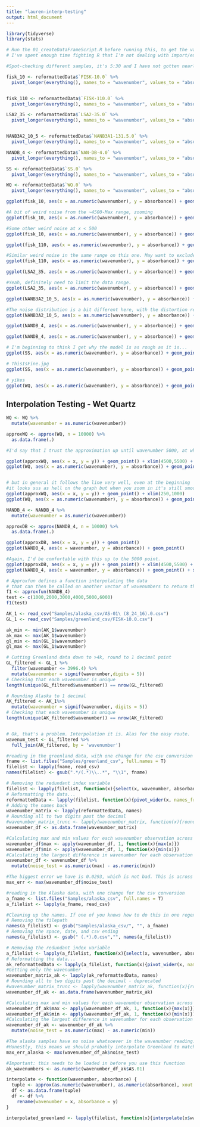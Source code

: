 ```yaml
---
title: "lauren-interp-testing"
output: html_document
---
```


```r
library(tidyverse)
library(stats)
```


```r
# Run the 01_createDataFrameScript.R before running this, to get the variables into the environment. 
# I've spent enough time fighting R that I'm not dealing with import/export right now.

#Spot-checking different samples, it's 5:30 and I have not gotten nearly enough sleep to run all 28 right now.

fisk_10 <- reformattedData$`FISK-10.0` %>%
  pivot_longer(everything(), names_to = "wavenumber", values_to = "absorbance")


fisk_110 <- reformattedData$`FISK-110.0` %>%
  pivot_longer(everything(), names_to = "wavenumber", values_to = "absorbance")

LSA2_35 <- reformattedData$`LSA2-35.0` %>%
  pivot_longer(everything(), names_to = "wavenumber", values_to = "absorbance")


NANB3A2_10_5 <- reformattedData$`NANB3A1-131.5.0` %>%
  pivot_longer(everything(), names_to = "wavenumber", values_to = "absorbance")

NANDB_4 <- reformattedData$`NAN-DB-4.0` %>%
  pivot_longer(everything(), names_to = "wavenumber", values_to = "absorbance")

SS <- reformattedData$`SS.0` %>%
  pivot_longer(everything(), names_to = "wavenumber", values_to = "absorbance")

WQ <- reformattedData$`WQ.0` %>%
  pivot_longer(everything(), names_to = "wavenumber", values_to = "absorbance")
```


```r
ggplot(fisk_10, aes(x = as.numeric(wavenumber), y = absorbance)) + geom_point()

#A bit of weird noise from the ~4500-Max range, zooming
ggplot(fisk_10, aes(x = as.numeric(wavenumber), y = absorbance)) + geom_point() + xlim(6000,8000) + ylim(0.0,0.05)

#Some other weird noise at x < 500
ggplot(fisk_10, aes(x = as.numeric(wavenumber), y = absorbance)) + geom_point() + xlim(0,2000)

```


```r
ggplot(fisk_110, aes(x = as.numeric(wavenumber), y = absorbance)) + geom_point()

#Similar weird noise in the same range on this one. May want to exclude these ranges, definitely not suitable for interpolation here.
ggplot(fisk_110, aes(x = as.numeric(wavenumber), y = absorbance)) + geom_point() + xlim(6000,8000) + ylim(-.025, 0.01)

```

```r
ggplot(LSA2_35, aes(x = as.numeric(wavenumber), y = absorbance)) + geom_point()

#Yeah, definitely need to limit the data range.
ggplot(LSA2_35, aes(x = as.numeric(wavenumber), y = absorbance)) + geom_point() + xlim(5500,8000) + ylim(-.01,.01)
```

```r
ggplot(NANB3A2_10_5, aes(x = as.numeric(wavenumber), y = absorbance)) + geom_point()

#The noise distribution is a bit different here, with the distortion reaching down into the 4500 range but it being a tighter spread the entire way
ggplot(NANB3A2_10_5, aes(x = as.numeric(wavenumber), y = absorbance)) + geom_point() + xlim(4500,8000) + ylim(-.02,0.02)
```


```r
ggplot(NANDB_4, aes(x = as.numeric(wavenumber), y = absorbance)) + geom_point()

ggplot(NANDB_4, aes(x = as.numeric(wavenumber), y = absorbance)) + geom_point() + xlim(4500,8000) + ylim(-.02,0.02)
```

```r
# I'm beginning to think I get why the model is as rough as it is...
ggplot(SS, aes(x = as.numeric(wavenumber), y = absorbance)) + geom_point()

# ThisIsFine.jpg
ggplot(SS, aes(x = as.numeric(wavenumber), y = absorbance)) + geom_point() + xlim(4000,8000) + ylim(-.045,.025)
```

```r
# yikes
ggplot(WQ, aes(x = as.numeric(wavenumber), y = absorbance)) + geom_point()
```


## Interpolation Testing - Wet Quartz

```r
WQ <- WQ %>%
  mutate(wavenumber = as.numeric(wavenumber))

approxWQ <- approx(WQ, n = 10000) %>%
  as.data.frame(.)

#I'd say that I trust the approximation up until wavenumber 5000, at which point the frame should be cropped.

ggplot(approxWQ, aes(x = x, y = y)) + geom_point() + xlim(4500,5500) + ylim(-.025,.025)
ggplot(WQ, aes(x = as.numeric(wavenumber), y = absorbance)) + geom_point() + xlim(4500,5500) + ylim(-.025,.025)


# but in general it follows the line very well, even at the beginning
#it looks sus as hell on the graph but when you zoom in it's still smooth. I'd put a cautious limit at 400.  
ggplot(approxWQ, aes(x = x, y = y)) + geom_point() + xlim(250,1000) 
ggplot(WQ, aes(x = as.numeric(wavenumber), y = absorbance)) + geom_point() + xlim(250,1000)

```

```r
NANDB_4 <- NANDB_4 %>%
  mutate(wavenumber = as.numeric(wavenumber))

approxDB <- approx(NANDB_4, n = 10000) %>%
  as.data.frame(.)

ggplot(approxDB, aes(x = x, y = y)) + geom_point() 
ggplot(NANDB_4, aes(x = wavenumber, y = absorbance)) + geom_point() 

#Again, I'd be comfortable with this up to the 5000 point. 
ggplot(approxDB, aes(x = x, y = y)) + geom_point() + xlim(4500,5500) + ylim(-.025,.025)
ggplot(NANDB_4, aes(x = wavenumber, y = absorbance)) + geom_point() + xlim(4500,5500) + ylim(-.025,.025)

```

```r
# Approxfun defines a function interpolating the data
# that can then be called on another vector of wavenumbers to return the approximations
f1 <- approxfun(NANDB_4)
test <- c(1000,2000,3000,4000,5000,6000)
f1(test)
```

```r
AK_1 <- read_csv("Samples/alaska_csv/AS-01\ (8_24_16).0.csv")
GL_1 <- read_csv("Samples/greenland_csv/FISK-10.0.csv")

ak_min <- min(AK_1$wavenumber)
ak_max <- max(AK_1$wavenumber)
gl_min <- min(GL_1$wavenumber)
gl_max <- max(GL_1$wavenumber)

# Cutting Greenland data down to >4k, round to 1 decimal point
GL_filtered <- GL_1 %>%
  filter(wavenumber <= 3996.4) %>%
  mutate(wavenumber = signif(wavenumber,digits = 5))
# Checking that each wavenumber is unique
length(unique(GL_filtered$wavenumber)) == nrow(GL_filtered)

# Rounding Alaska to 1 decimal
AK_filtered <- AK_1%>%
  mutate(wavenumber = signif(wavenumber, digits = 5))
# Checking that each wavenumber is unique
length(unique(AK_filtered$wavenumber)) == nrow(AK_filtered)


# Ok, that's a problem. Interpolation it is. Alas for the easy route. 
wavenum_test <- GL_filtered %>%
  full_join(AK_filtered, by = 'wavenumber')
```


```r
#reading in the greenland data, with one change for the csv conversion
fname <- list.files("Samples/greenland_csv", full.names = T)
filelist <- lapply(fname, read_csv)
names(filelist) <- gsub(".*/(.*)\\..*", "\\1", fname)

# Removing the redundant index variable
filelist <- lapply(filelist, function(x){select(x, wavenumber, absorbance)})
# Reformatting the data...
reformattedData <- lapply(filelist, function(x){pivot_wider(x, names_from = wavenumber, values_from = absorbance)})
# Adding the names back
wavenumber_matrix <- lapply(reformattedData, names)
# Rounding all to two digits past the decimal 
#wavenumber_matrix_trunc <- lapply(wavenumber_matrix, function(x){round(as.numeric(x), digits = 2)})
wavenumber_df <- as.data.frame(wavenumber_matrix)

#Calculating max and min values for each wavenumber observation across Greenland
wavenumber_df$max <- apply(wavenumber_df, 1, function(x){max(x)})
wavenumber_df$min <- apply(wavenumber_df, 1, function(x){min(x)})
#Calculating the largest difference in wavenumber for each observation
wavenumber_df <- wavenumber_df %>%
  mutate(noise_test = as.numeric(max) - as.numeric(min))

#The biggest error we have is 0.0293, which is not bad. This is across the entirety of greenland. 
max_err <- max(wavenumber_df$noise_test)
```

```r
#reading in the Alaska data, with one change for the csv conversion
a_fname <- list.files("Samples/alaska_csv", full.names = T)
a_filelist <- lapply(a_fname, read_csv)

#Cleaning up the names. If one of you knows how to do this in one regex and not two, go ahead. I can't.
# Removing the filepath
names(a_filelist) <- gsub("Samples/alaska_csv/", "", a_fname)
# Removing the space, date, and csv ending
names(a_filelist) <- gsub(" (.*).0.csv","", names(a_filelist))

# Removing the redundant index variable
a_filelist <- lapply(a_filelist, function(x){select(x, wavenumber, absorbance)})
# Reformatting the data...
ak_reformattedData <- lapply(a_filelist, function(x){pivot_wider(x, names_from = wavenumber, values_from = absorbance)})
#Getting only the wavenumber
wavenumber_matrix_ak <- lapply(ak_reformattedData, names)
# Rounding all to two digits past the decimal - deprecated
#wavenumber_matrix_trunc <- lapply(wavenumber_matrix_ak, function(x){round(as.numeric(x), digits = 2)})
wavenumber_df_ak <- as.data.frame(wavenumber_matrix_ak)

#Calculating max and min values for each wavenumber observation across Alaska
wavenumber_df_ak$max <- apply(wavenumber_df_ak, 1, function(x){max(x)})
wavenumber_df_ak$min <- apply(wavenumber_df_ak, 1, function(x){min(x)})
#Calculating the largest difference in wavenumber for each observation
wavenumber_df_ak <- wavenumber_df_ak %>%
  mutate(noise_test = as.numeric(max) - as.numeric(min))

#The alaska samples have no noise whatsoever in the wavenumber reading. That's only a greenland problem. 
#Honestly, this means we should probably interpolate Greenland to match Alaska and not the other way around. 
max_err_alaska <- max(wavenumber_df_ak$noise_test)

```

```r
#Important: this needs to be loaded in before you use this function
ak_wavenumbers <- as.numeric(wavenumber_df_ak$AS.01)

interpolate <- function(wavenumber, absorbance) {
  tuple <- approx(as.numeric(wavenumber), as.numeric(absorbance), xout = ak_wavenumbers)
  df <- as.data.frame(tuple)
  df <- df %>%
    rename(wavenumber = x, absorbance = y)
}

interpolated_greenland <- lapply(filelist, function(x){interpolate(x$wavenumber, x$absorbance)})
```
